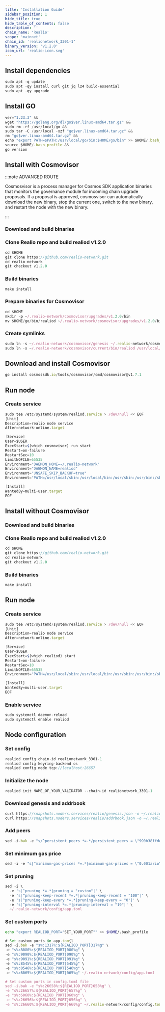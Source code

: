 ```yaml
---
title: 'Installation Guide'
sidebar_position: 1
hide_title: true
hide_table_of_contents: false
description: ''
chain_name: 'Realio'
scope: 'mainnet'
chain_id: 'realionetwork_3301-1'
binary_version: 'v1.2.0'
icon_url: 'realio-icon.svg'
---
```



<PageTitle
  iconUrl="img/realio-icon.svg"
  title="Realio Installation Guide"
  chainId="realionetwork_3301-1"
  version="v1.2.0"
/>

## Install dependencies

```js
sudo apt -q update
sudo apt -qy install curl git jq lz4 build-essential
sudo apt -qy upgrade
```

## Install GO

```js
ver="1.23.3" &&
wget "https://golang.org/dl/go$ver.linux-amd64.tar.gz" &&
sudo rm -rf /usr/local/go &&
sudo tar -C /usr/local -xzf "go$ver.linux-amd64.tar.gz" &&
rm "go$ver.linux-amd64.tar.gz" &&
echo "export PATH=$PATH:/usr/local/go/bin:$HOME/go/bin" >> $HOME/.bash_profile &&
source $HOME/.bash_profile &&
go version
```

## Install with Cosmovisor

:::note ADVANCED ROUTE

Cosmosvisor is a process manager for Cosmos SDK application binaries that monitors the governance module for incoming chain upgrade proposals. If a proposal is approved, cosmosvisor can automatically download the new binary, stop the current one, switch to the new binary, and restart the node with the new binary.

:::

### Download and build binaries

### Clone Realio repo and build realiod v1.2.0

```js
cd $HOME
git clone https://github.com/realio-network.git
cd realio-network
git checkout v1.2.0
```

### Build binaries

```js
make install
```

### Prepare binaries for Cosmovisor

```js
cd $HOME
mkdir -p ~/.realio-network/cosmovisor/upgrades/v1.2.0/bin
mv $HOME/go/bin/realiod ~/.realio-network/cosmovisor/upgrades/v1.2.0/bin/
```

### Create symlinks

```js
sudo ln -s ~/.realio-network/cosmovisor/genesis ~/.realio-network/cosmovisor/current -f
sudo ln -s ~/.realio-network/cosmovisor/current/bin/realiod /usr/local/bin/realiod -f
```

## Download and install Cosmovisor

```js
go install cosmossdk.io/tools/cosmovisor/cmd/cosmovisor@v1.7.1
```

## Run node

### Create service

```js
sudo tee /etc/systemd/system/realiod.service > /dev/null << EOF
[Unit]
Description=realio node service
After=network-online.target

[Service]
User=$USER
ExecStart=$(which cosmovisor) run start
Restart=on-failure
RestartSec=10
LimitNOFILE=65535
Environment="DAEMON_HOME=~/.realio-network"
Environment="DAEMON_NAME=realiod"
Environment="UNSAFE_SKIP_BACKUP=true"
Environment="PATH=/usr/local/sbin:/usr/local/bin:/usr/sbin:/usr/bin:/sbin:/bin:/usr/games:/usr/local/games:/snap/bin:~/.realio-network/cosmovisor/current/bin"

[Install]
WantedBy=multi-user.target
EOF
```

## Install without Cosmovisor

### Download and build binaries

### Clone Realio repo and build realiod v1.2.0

```js
cd $HOME
git clone https://github.com/realio-network.git
cd realio-network
git checkout v1.2.0
```

### Build binaries

```js
make install
```

## Run node

### Create service

```js
sudo tee /etc/systemd/system/realiod.service > /dev/null << EOF
[Unit]
Description=realio node service
After=network-online.target

[Service]
User=$USER
ExecStart=$(which realiod) start
Restart=on-failure
RestartSec=10
LimitNOFILE=65535
Environment="PATH=/usr/local/sbin:/usr/local/bin:/usr/sbin:/usr/bin:/sbin:/bin:/usr/games:/usr/local/games:/snap/bin"

[Install]
WantedBy=multi-user.target
EOF
```

### Enable service

```js
sudo systemctl daemon-reload
sudo systemctl enable realiod
```

## Node configuration

### Set config

```js
realiod config chain-id realionetwork_3301-1
realiod config keyring-backend os
realiod config node tcp://localhost:26657
```

### Initialize the node

```js
realiod init NAME_OF_YOUR_VALIDATOR --chain-id realionetwork_3301-1
```

### Download genesis and addrbook

```js
curl https://snapshots.noders.services/realio/genesis.json -o ~/.realio-network/config/genesis.json
curl https://snapshots.noders.services/realio/addrbook.json -o ~/.realio-network/config/addrbook.json
```

### Add peers

```js
sed -i.bak -e "s/^persistent_peers *=.*/persistent_peers = \"990b38ffdec10e168fba6187a71c9c1f7aa53300@realio-rpc.noders.services:12056\"/" ~/.realio-network/config/config.toml
```

### Set minimum gas price

```js
sed -i -e "s|^minimum-gas-prices *=.*|minimum-gas-prices = \"0.001ario\"|" ~/.realio-network/config/app.toml
```

### Set pruning

```js
sed -i \
  -e 's|^pruning *=.*|pruning = "custom"|' \
  -e 's|^pruning-keep-recent *=.*|pruning-keep-recent = "100"|' \
  -e 's|^pruning-keep-every *=.*|pruning-keep-every = "0"|' \
  -e 's|^pruning-interval *=.*|pruning-interval = "19"|' \
  ~/.realio-network/config/app.toml
```

### Set custom ports

```bash
echo "export REALIOD_PORT="SET_YOUR_PORT"" >> $HOME/.bash_profile
```

```js
# Set custom ports in app.tom{l
sed -i.bak -e "s%:1317%:${REALIOD_PORT}317%g" \
-e "s%:8080%:${REALIOD_PORT}080%g" \
-e "s%:9090%:${REALIOD_PORT}090%g" \
-e "s%:9091%:${REALIOD_PORT}091%g" \
-e "s%:8545%:${REALIOD_PORT}545%g" \
-e "s%:8546%:${REALIOD_PORT}546%g" \
-e "s%:6065%:${REALIOD_PORT}065%g" ~/.realio-network/config/app.toml

# Set custom ports in config.toml file
sed -i.bak -e "s%:26658%:${REALIOD_PORT}658%g" \
-e "s%:26657%:${REALIOD_PORT}657%g" \
-e "s%:6060%:${REALIOD_PORT}060%g" \
-e "s%:26656%:${REALIOD_PORT}656%g" \
-e "s%:26660%:${REALIOD_PORT}660%g" ~/.realio-network/config/config.toml
```